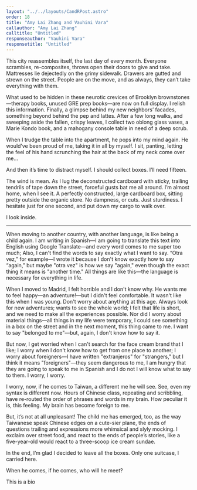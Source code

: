 ```yaml
---
layout: "../../layouts/CandRPost.astro"
order: 18
title: "Amy Lai Zhang and Vauhini Vara"
callauthor: "Amy Lai Zhang"
calltitle: "Untitled"
responseauthor: "Vauhini Vara"
responsetitle: "Untitled"
---
```



<CandRItem id="call" title={frontmatter.calltitle} author={frontmatter.callauthor}>

This city reassembles itself, the last day of every month. Everyone scrambles, re-composites, throws open their doors to give and take. Mattresses lie dejectedly on the grimy sidewalk. Drawers are gutted and strewn on the street. People are on the move, and as always, they can’t take everything with them. 

What used to be hidden in these neurotic crevices of Brooklyn brownstones—therapy books, unused GRE prep books—are now on full display. I relish this information. Finally, a glimpse behind my new neighbors’ facades, something beyond behind the pep and lattes. After a few long walks, and sweeping aside the fallen, crispy leaves, I collect two oblong glass vases, a Marie Kondo book, and a mahogany console table in need of a deep scrub.

When I trudge the table into the apartment, he pops into my mind again. He would’ve been proud of me, taking it in all by myself. I sit, panting, letting the feel of his hand scrunching the hair at the back of my neck come over me…

And then it’s time to distract myself. I should collect boxes. I’ll need fifteen.

The wind is mean. As I lug the deconstructed cardboard with sticky, trailing tendrils of tape down the street, forceful gusts bat me all around. I’m almost home, when I see it. A perfectly constructed, large cardboard box, sitting pretty outside the organic store. No dampness, or cuts. Just sturdiness. I hesitate just for one second, and put down my cargo to walk over.


I look inside.


</CandRItem>

---

<CandRItem id="response" title={frontmatter.responsetitle} author={frontmatter.responseauthor}>


When moving to another country, with another language, is like being a child again. I am writing in Spanish—I am going to translate this text into English using Google Translate—and every word comes to me super too much; Also, I can't find the words to say exactly what I want to say. “Otra vez,” for example—I wrote it because I don't know exactly how to say “again,” but maybe "otra vez" is how we say "again," even though the exact thing it means is "another time." All things are like this—the language is necessary for everything in life.

When I moved to Madrid, I felt horrible and I don't know why. He wants me to feel happy—an adventure!—but I didn't feel comfortable. It wasn't like this when I was young. Don't worry about anything at this age. Always look for new adventures; wants to see the whole world; I felt that life is short, and we need to make all the experiences possible. Nor did I worry about material things—all things in my life were temporary, I could see something in a box on the street and in the next moment, this thing came to me. I want to say "belonged to me"—but, again, I don't know how to say it.

But now, I get worried when I can't search for the face cream brand that I like; I worry when I don't know how to get from one place to another; I worry about foreigners—I have written "extranjeros" for "strangers," but I think it means "foreigners"—they seem dangerous to me, I am hungry that they are going to speak to me in Spanish and I do not I will know what to say to them. I worry, I worry.

</CandRItem>

<CandRItem id="call" title="Untitled" author={frontmatter.callauthor}>

I worry, now, if he comes to Taiwan, a different me he will see. See, even my syntax is different now. Hours of Chinese class, repeating and scribbling, have re-routed the order of phrases and words in my brain. How peculiar it is, this feeling. My brain has become foreign to me. 

But, it’s not at all unpleasant! The child me has emerged, too, as the way Taiwanese speak Chinese edges on a cute-sier plane, the ends of questions trailing and expressions more whimsical and slyly mocking. I exclaim over street food, and react to the ends of people’s stories, like a five-year-old would react to a three-scoop ice cream sundae. 

In the end, I’m glad I decided to leave all the boxes. Only one suitcase, I carried here. 

When he comes, if he comes, who will he meet?

</CandRItem>


<CandRBio>
	This is a bio

</CandRBio>
